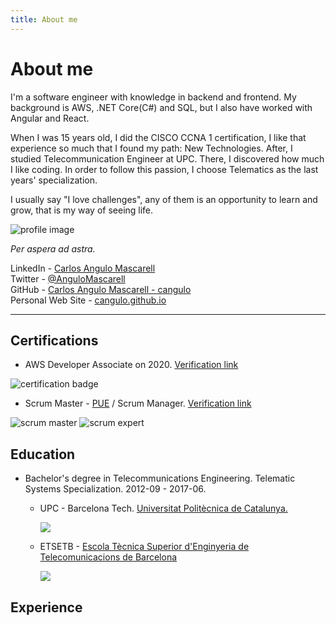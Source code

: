 ```yaml
---
title: About me
---
```



# About me

I'm a software engineer with knowledge in backend and frontend. My background is AWS, .NET Core(C#) and SQL, but I also have worked with Angular and React. 

When I was 15 years old, I did the CISCO CCNA 1 certification,  I like that experience so much that I found my path: New Technologies. After, I studied Telecommunication Engineer at UPC. There, I discovered how much I like coding. In order to follow this passion,  I choose Telematics as the last years' specialization. 

I usually say "I love challenges", any of them is an opportunity to learn and grow, that is my way of seeing life. 

![profile image](https://github.com/cangulo/cangulo/raw/main/profile_picture_aboutme_post_area.png)

_Per aspera ad astra._

LinkedIn - [Carlos Angulo Mascarell](https://www.linkedin.com/in/angulomascarell)  
Twitter - [@AnguloMascarell](https://twitter.com/angulomascarell)  
GitHub - [Carlos Angulo Mascarell - cangulo](https://github.com/cangulo)  
Personal Web Site - [cangulo.github.io](https://cangulo.github.io)  

--- 

## Certifications

* AWS Developer Associate on 2020. [Verification link](https://www.credly.com/badges/80e4c7dd-56c7-451a-8e76-d138e1158e75/public_url)

![certification badge](./../../static/certifications/aws-certified-developer-associate.png)

* Scrum Master - [PUE](https://www.pue.es/cursos/scrum-manager) / Scrum Manager. [Verification link](https://scrummanager.com/website/c/profile/member.php?id=27674)

![scrum master](../../static/certifications/scrum-manager-scrum-master.png)
![scrum expert](../../static/certifications/scrum-manager-expert.png)

## Education

* Bachelor's degree in Telecommunications Engineering. Telematic Systems Specialization. 2012-09 - 2017-06.
  - UPC - Barcelona Tech. [Universitat Politècnica de Catalunya.](https://www.upc.edu/en)
    
    ![](https://www.upc.edu/ca/r-d-i/coneixement-upc/++theme++homeupc/assets/images/upc-cei.jpg)
  - ETSETB - [Escola Tècnica Superior d'Enginyeria de Telecomunicacions de Barcelona](https://telecos.upc.edu/en)
  
    ![](https://telecos.upc.edu/logoPropi.png)

## Experience

<ExperienceList/>